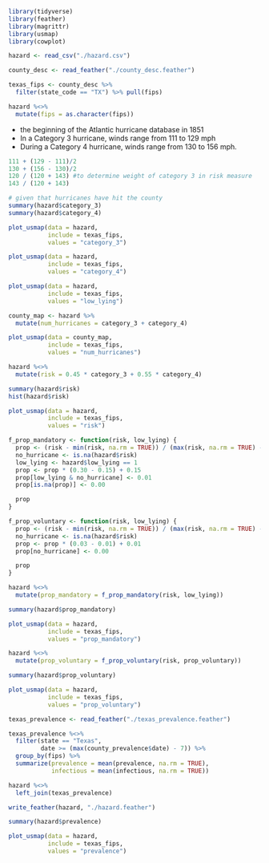 
```r
library(tidyverse)
library(feather)
library(magrittr)
library(usmap)
library(cowplot)
```

```r
hazard <- read_csv("./hazard.csv")

county_desc <- read_feather("./county_desc.feather")

texas_fips <- county_desc %>% 
  filter(state_code == "TX") %>% pull(fips)

hazard %<>% 
  mutate(fips = as.character(fips))
```

* the beginning of the Atlantic hurricane database in 1851
* In a Category 3 hurricane, winds range from 111 to 129 mph
* During a Category 4 hurricane, winds range from 130 to 156 mph.

```r
111 + (129 - 111)/2
130 + (156 - 130)/2
120 / (120 + 143) #to determine weight of category 3 in risk measure
143 / (120 + 143)
```


```r
# given that hurricanes have hit the county
summary(hazard$category_3)
summary(hazard$category_4)
```

```r
plot_usmap(data = hazard, 
           include = texas_fips,
           values = "category_3")
```

```r
plot_usmap(data = hazard, 
           include = texas_fips,
           values = "category_4")
```

```r
plot_usmap(data = hazard, 
           include = texas_fips,
           values = "low_lying")
```

```r
county_map <- hazard %>% 
  mutate(num_hurricanes = category_3 + category_4)

plot_usmap(data = county_map, 
           include = texas_fips,
           values = "num_hurricanes")
```


```r
hazard %<>% 
  mutate(risk = 0.45 * category_3 + 0.55 * category_4)

summary(hazard$risk)
hist(hazard$risk)

plot_usmap(data = hazard, 
           include = texas_fips,
           values = "risk")
```

```r
f_prop_mandatory <- function(risk, low_lying) {
  prop <- (risk - min(risk, na.rm = TRUE)) / (max(risk, na.rm = TRUE) - min(risk, na.rm = TRUE))
  no_hurricane <- is.na(hazard$risk)
  low_lying <- hazard$low_lying == 1
  prop <- prop * (0.30 - 0.15) + 0.15
  prop[low_lying & no_hurricane] <- 0.01
  prop[is.na(prop)] <- 0.00

  prop
}

f_prop_voluntary <- function(risk, low_lying) {
  prop <- (risk - min(risk, na.rm = TRUE)) / (max(risk, na.rm = TRUE) - min(risk, na.rm = TRUE))
  no_hurricane <- is.na(hazard$risk)
  prop <- prop * (0.03 - 0.01) + 0.01
  prop[no_hurricane] <- 0.00

  prop
}
```

```r
hazard %<>% 
  mutate(prop_mandatory = f_prop_mandatory(risk, low_lying))

summary(hazard$prop_mandatory)

plot_usmap(data = hazard, 
           include = texas_fips,
           values = "prop_mandatory")
```

```r
hazard %<>% 
  mutate(prop_voluntary = f_prop_voluntary(risk, prop_voluntary))

summary(hazard$prop_voluntary)

plot_usmap(data = hazard, 
           include = texas_fips,
           values = "prop_voluntary")
```

```r
texas_prevalence <- read_feather("./texas_prevalence.feather")

texas_prevalence %<>%
  filter(state == "Texas",
         date >= (max(county_prevalence$date) - 7)) %>%
  group_by(fips) %>%
  summarize(prevalence = mean(prevalence, na.rm = TRUE),
            infectious = mean(infectious, na.rm = TRUE))

hazard %<>% 
  left_join(texas_prevalence)

write_feather(hazard, "./hazard.feather")

summary(hazard$prevalence)

plot_usmap(data = hazard, 
           include = texas_fips,
           values = "prevalence")
```
